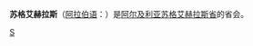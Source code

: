 {{Infobox Settlement
| name = 苏格艾赫拉斯<br />سوق أهراس
| image_skyline = منظر عام لمدينة سوق أهراس.jpg
| imagesize = 250px
| image_caption = 
| image_flag = 
| image_shield = 
| pushpin_map = Algeria
| pushpin_label_position = bottom
| subdivision_type = 国家
| subdivision_name = {{ALG}}
| subdivision_type1 = [[阿尔及利亚行政区划|省]]
| subdivision_name1 = [[苏格艾赫拉斯省|苏格艾赫拉斯省]]
| elevation_m = 
| elevation_ft = 
| area_total_km2 = 
| population_as_of = 1998年
| population_total = 115882
| population_density_km2 = 
| timezone = [[CET|CET]]
| utc_offset = +1
| timezone_DST = 
| utc_offset_DST = 
| latd = 36
| latm = 17
| lats = 11
| latNS = N
| longd = 7
| longm = 57
| longs = 4
| longEW = E
| website =  
}}
'''苏格艾赫拉斯'''（[[阿拉伯语|阿拉伯语]]：'''{{rtl-lang|ar|سوق أهراس}}'''）是[[阿尔及利亚|阿尔及利亚]][[苏格艾赫拉斯省|苏格艾赫拉斯省]]的省会。

{{Algeria-stub}}

[[Category:阿尔及利亚城市|S]]